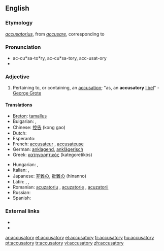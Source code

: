 ==English==

===Etymology===
{{etyl|la}} ''[[accusatorius]]'', from ''[[accusare]]'', corresponding to {{suffix|accuse|atory}}

===Pronunciation===
* ac-cu*sa-to*ry, ac-cu*sa-tory, acc-usat-ory
* {{IPA|/əˈkjuːzət(ə)ri/}}

===Adjective===
{{en-adj}}

# Pertaining to, or containing, an [[accusation]]; "as, an '''accusatory''' [[libel]]" - [[w:George Grote|George Grote]]

====Translations====
{{trans-top|pertaining to, or containing, an accusation}}
* [[Breton]]: [[tamallus]]
* Bulgarian: {{t+|bg|обвинителен|m}},  {{t+|bg|обвиняващ}}
* Chinese: [[控告]] (kong gao)
* Dutch: {{t-|nl|beschuldigend}}
* Esperanto: {{t-|eo|kulpiga|xs=Esperanto}}
* French: [[accusateur]] {{m}}, [[accusateuse]] {{f}}
* German: [[anklagend]], [[anklägerisch]]
* Greek: [[κατηγορητικός]] (kategoretikós)
{{trans-mid}}
* Hungarian: {{t|hu|vádló}}, {{t-|hu|vádoló}}
* Italian: {{t-|it|accusatorio|m}}, {{t-|it|accusatoria|f}}
* Japanese: [[非難]]の, [[批難]]の (hinanno)
* Latin: {{t-|la|accusatorius|m}}, {{t-|la|accusatoria|f}}, {{t-|la|accusatorium|n}}
* Romanian: [[acuzatoriu]] {{m}}, [[acuzatorie]] {{f}}, [[acuzatorii]] {{p}}
* Russian: {{t|ru|обвинительный|sc=Cyrl|tr=obvinítel'nyj}}
* Spanish: {{t|es|acusatorio}}
{{trans-bottom}}

===External links===
*{{R:OneLook}}
*{{R:Webster 1913}}

[[ar:accusatory]]
[[et:accusatory]]
[[el:accusatory]]
[[fr:accusatory]]
[[hu:accusatory]]
[[pt:accusatory]]
[[tr:accusatory]]
[[vi:accusatory]]
[[zh:accusatory]]